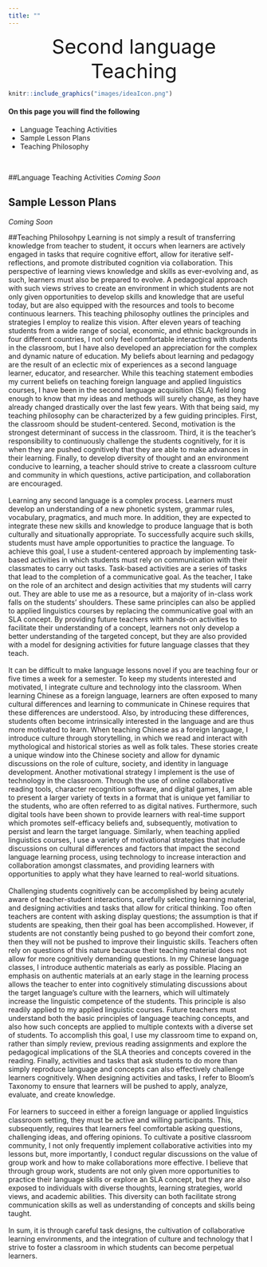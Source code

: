```yaml
---
title: ""
---
```

<center  style="font-size:40px">Second language Teaching </center>

```r
knitr::include_graphics("images/ideaIcon.png")
```

#### On this page you will find the following 

<ul>
  <li>Language Teaching Activities</li>
  <li>Sample Lesson Plans</li>
  <li>Teaching Philosophy</li>
</ul>
</br>

##Language Teaching Activities
*Coming Soon*
</br>

## Sample Lesson Plans
*Coming Soon*
</br>


##Teaching Philosohpy
Learning is not simply a result of transferring knowledge from teacher to student, it occurs when learners are actively engaged in tasks that require cognitive effort, allow for iterative self-reflections, and promote distributed cognition via collaboration. This perspective of learning views knowledge and skills as ever-evolving and, as such, learners must also be prepared to evolve. A pedagogical approach with such views strives to create an environment in which students are not only given opportunities to develop skills and knowledge that are useful today, but are also equipped with the resources and tools to become continuous learners. This teaching philosophy outlines the principles and strategies I employ to realize this vision. 
After eleven years of teaching students from a wide range of social, economic, and ethnic backgrounds in four different countries, I not only feel comfortable interacting with students in the classroom, but I have also developed an appreciation for the complex and dynamic nature of education. My beliefs about learning and pedagogy are the result of an eclectic mix of experiences as a second language learner, educator, and researcher. While this teaching statement embodies my current beliefs on teaching foreign language and applied linguistics courses, I have been in the second language acquisition (SLA) field long enough to know that my ideas and methods will surely change, as they have already changed drastically over the last few years. With that being said, my teaching philosophy can be characterized by a few guiding principles. First, the classroom should be student-centered. Second, motivation is the strongest determinant of success in the classroom. Third, it is the teacher’s responsibility to continuously challenge the students cognitively, for it is when they are pushed cognitively that they are able to make advances in their learning. Finally, to develop diversity of thought and an environment conducive to learning, a teacher should strive to create a classroom culture and community in which questions, active participation, and collaboration are encouraged. </br></br>
Learning any second language is a complex process. Learners must develop an understanding of a new phonetic system, grammar rules, vocabulary, pragmatics, and much more. In addition, they are expected to integrate these new skills and knowledge to produce language that is both culturally and situationally appropriate. To successfully acquire such skills, students must have ample opportunities to practice the language. To achieve this goal, I use a student-centered approach by implementing task-based activities in which students must rely on communication with their classmates to carry out tasks. Task-based activities are a series of tasks that lead to the completion of a communicative goal. As the teacher, I take on the role of an architect and design activities that my students will carry out. They are able to use me as a resource, but a majority of in-class work falls on the students’ shoulders. These same principles can also be applied to applied linguistics courses by replacing the communicative goal with an SLA concept. By providing future teachers with hands-on activities to facilitate their understanding of a concept, learners not only develop a better understanding of the targeted concept, but they are also provided with a model for designing activities for future language classes that they teach. </br></br>
It can be difficult to make language lessons novel if you are teaching four or five times a week for a semester. To keep my students interested and motivated, I integrate culture and technology into the classroom. When learning Chinese as a foreign language, learners are often exposed to many cultural differences and learning to communicate in Chinese requires that these differences are understood. Also, by introducing these differences, students often become intrinsically interested in the language and are thus more motivated to learn. When teaching Chinese as a foreign language, I introduce culture through storytelling, in which we read and interact with mythological and historical stories as well as folk tales. These stories create a unique window into the Chinese society and allow for dynamic discussions on the role of culture, society, and identity in language development. Another motivational strategy I implement is the use of technology in the classroom. Through the use of online collaborative reading tools, character recognition software, and digital games, I am able to present a larger variety of texts in a format that is unique yet familiar to the students, who are often referred to as digital natives. Furthermore, such digital tools have been shown to provide learners with real-time support which promotes self-efficacy beliefs and, subsequently, motivation to persist and learn the target language. Similarly, when teaching applied linguistics courses, I use a variety of motivational strategies that include discussions on cultural differences and factors that impact the second language learning process, using technology to increase interaction and collaboration amongst classmates, and providing learners with opportunities to apply what they have learned to real-world situations.  </br></br>
Challenging students cognitively can be accomplished by being acutely aware of teacher-student interactions, carefully selecting learning material, and designing activities and tasks that allow for critical thinking. Too often teachers are content with asking display questions; the assumption is that if students are speaking, then their goal has been accomplished. However, if students are not constantly being pushed to go beyond their comfort zone, then they will not be pushed to improve their linguistic skills. Teachers often rely on questions of this nature because their teaching material does not allow for more cognitively demanding questions. In my Chinese language classes, I introduce authentic materials as early as possible. Placing an emphasis on authentic materials at an early stage in the learning process allows the teacher to enter into cognitively stimulating discussions about the target language’s culture with the learners, which will ultimately increase the linguistic competence of the students. This principle is also readily applied to my applied linguistic courses. Future teachers must understand both the basic principles of language teaching concepts, and also how such concepts are applied to multiple contexts with a diverse set of students. To accomplish this goal, I use my classroom time to expand on, rather than simply review, previous reading assignments and explore the pedagogical implications of the SLA theories and concepts covered in the reading. Finally, activities and tasks that ask students to do more than simply reproduce language and concepts can also effectively challenge learners cognitively. When designing activities and tasks, I refer to Bloom’s Taxonomy to ensure that learners will be pushed to apply, analyze, evaluate, and create knowledge. </br></br>
For learners to succeed in either a foreign language or applied linguistics classroom setting, they must be active and willing participants. This, subsequently, requires that learners feel comfortable asking questions, challenging ideas, and offering opinions. To cultivate a positive classroom community, I not only frequently implement collaborative activities into my lessons but, more importantly, I conduct regular discussions on the value of group work and how to make collaborations more effective. I believe that through group work, students are not only given more opportunities to practice their language skills or explore an SLA concept, but they are also exposed to individuals with diverse thoughts, learning strategies, world views, and academic abilities. This diversity can both facilitate strong communication skills as well as understanding of concepts and skills being taught.</br></br>
	In sum, it is through careful task designs, the cultivation of collaborative learning environments, and the integration of culture and technology that I strive to foster a classroom in which students can become perpetual learners.
